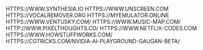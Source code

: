 HTTPS://WWW.SYNTHESIA.IO
HTTPS://WWW.UNSCREEN.COM
HTTPS://VOCALREMOVER.ORG
HTTPS://MYEMULATOR.ONLINE
HTTPS://WWW.VENTUSKY.COM/
HTTPS://WWW.MUSIC-MAP.COM/
HTTP://WWW.PIXELTHOUGHTS.CO/
HTTPS://WWW.NETFLIX-CODES.COM
HTTPS://WWW.HOWSTUFFWORKS.COM/
HTTPS://CGTRICKS.COM/NVIDIA-AI-PLAYGROUND-GAUGAN-BETA/
